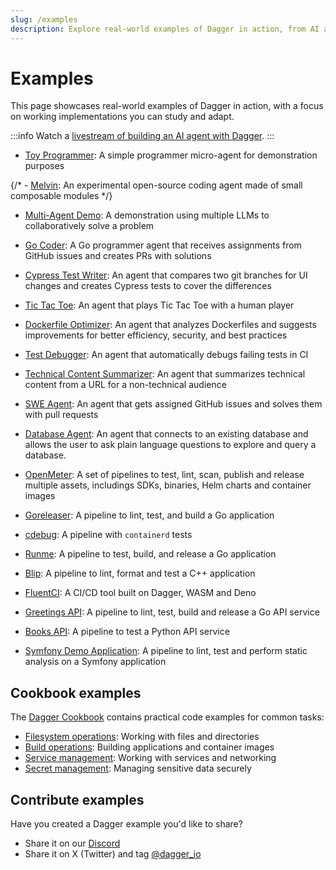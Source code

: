 ```yaml
---
slug: /examples
description: Explore real-world examples of Dagger in action, from AI agents to CI/CD implementations.
---
```


# Examples

This page showcases real-world examples of Dagger in action, with a focus on working implementations you can study and adapt.

:::info
Watch a [livestream of building an AI agent with Dagger](https://www.youtube.com/watch?v=1rDcyiR0wZE).
:::

- [Toy Programmer](https://github.com/shykes/toy-programmer): A simple programmer micro-agent for demonstration purposes

{/* - [Melvin](https://github.com/shykes/melvin): An experimental open-source coding agent made of small composable modules */}

- [Multi-Agent Demo](https://github.com/kpenfound/agents/tree/main/multiagent-demo): A demonstration using multiple LLMs to collaboratively solve a problem

- [Go Coder](https://github.com/kpenfound/agents/tree/main/go-coder): A Go programmer agent that receives assignments from GitHub issues and creates PRs with solutions

- [Cypress Test Writer](https://github.com/jpadams/cypress-test-writer): An agent that compares two git branches for UI changes and creates Cypress tests to cover the differences

- [Tic Tac Toe](https://github.com/kpenfound/agents/tree/main/tictactoe): An agent that plays Tic Tac Toe with a human player

- [Dockerfile Optimizer](https://github.com/samalba/agents/tree/main/dockerfile-optimizer): An agent that analyzes Dockerfiles and suggests improvements for better efficiency, security, and best practices

- [Test Debugger](https://github.com/kpenfound/greetings-api/blob/main/DEBUGGER_AGENT.md): An agent that automatically debugs failing tests in CI

- [Technical Content Summarizer](https://github.com/jasonmccallister/technical-content-summarizer): An agent that summarizes technical content from a URL for a non-technical audience

- [SWE Agent](https://github.com/kpenfound/greetings-api/blob/main/SWE_AGENT.md): An agent that gets assigned GitHub issues and solves them with pull requests

- [Database Agent](https://github.com/jasonmccallister/database-agent): An agent that connects to an existing database and allows the user to ask plain language questions to explore and query a database.

- [OpenMeter](https://github.com/openmeterio/openmeter/tree/main/.dagger): A set of pipelines to test, lint, scan, publish and release multiple assets, includings SDKs, binaries, Helm charts and container images

- [Goreleaser](https://github.com/goreleaser/goreleaser/tree/main/dagger): A pipeline to lint, test, and build a Go application

- [cdebug](https://github.com/iximiuz/cdebug/tree/main/ci): A pipeline with `containerd` tests

- [Runme](https://github.com/runmedev/runme/tree/main/.dagger): A pipeline to test, build, and release a Go application

- [Blip](https://github.com/bliporg/blip/tree/main/dagger): A pipeline to lint, format and test a C++ application

- [FluentCI](https://github.com/fluentci-io/fluentci): A CI/CD tool built on Dagger, WASM and Deno

- [Greetings API](https://github.com/kpenfound/greetings-api/tree/main/.dagger): A pipeline to lint, test, build and release a Go API service

- [Books API](https://github.com/vikram-dagger/fastapi-sample-app/tree/main/.dagger): A pipeline to test a Python API service

- [Symfony Demo Application](https://github.com/vikram-dagger/symfony-sample-app/tree/main/.dagger): A pipeline to lint, test and perform static analysis on a Symfony application

## Cookbook examples

The [Dagger Cookbook](/cookbook) contains practical code examples for common tasks:

- [Filesystem operations](/cookbook#filesystem): Working with files and directories
- [Build operations](/cookbook#builds): Building applications and container images
- [Service management](/cookbook#services): Working with services and networking
- [Secret management](/cookbook#secrets): Managing sensitive data securely

## Contribute examples

Have you created a Dagger example you'd like to share?

- Share it on our [Discord](https://discord.gg/dagger-io)
- Share it on X (Twitter) and tag [@dagger_io](https://twitter.com/dagger_io)
